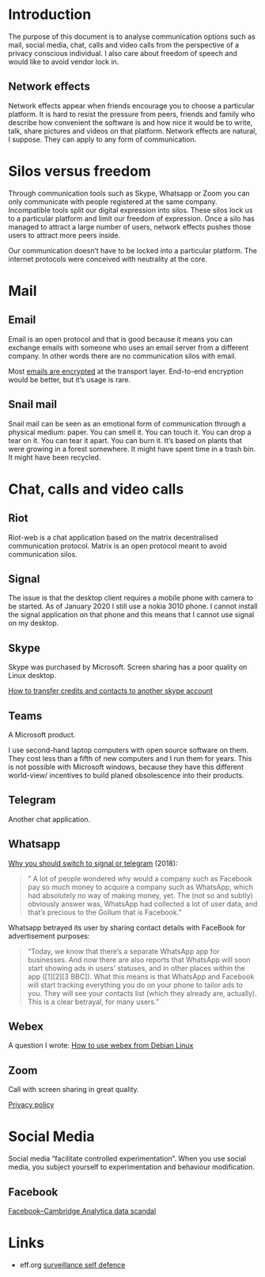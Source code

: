 
# Introduction

The purpose of this document is to analyse communication options such as mail,
social media, chat, calls and video calls from the perspective of a privacy
conscious individual. I also care about freedom of speech and would like to
avoid vendor lock in.


## Network effects

Network effects appear when friends encourage you to choose a particular
platform. It is hard to resist the pressure from peers, friends and family who
describe how convenient the software is and how nice it would be to write,
talk, share pictures and videos on that platform. Network effects are natural, I
suppose. They can apply to any form of communication. 

# Silos versus freedom

Through communication tools such as Skype, Whatsapp or Zoom you can only
communicate with people registered at the same company.  
Incompatible tools split our digital expression into silos. These silos lock us
to a particular platform and limit our freedom of expression. Once a silo has
managed to attract a large number of users, network effects pushes those users
to attract more peers inside. 

Our communication doesn't have to be locked into a particular platform. The
internet protocols were conceived with neutrality at the core.

# Mail

## Email

Email is an open protocol and that is good because it means you can exchange
emails with someone who uses an email server from a different company. In other
words there are no communication silos with email.

Most [emails are encrypted](https://en.wikipedia.org/wiki/Email_encryption) at
the transport layer. End-to-end encryption would be better, but it's usage is
rare. 


## Snail mail

Snail mail can be seen as an emotional form of communication through a physical
medium: paper. You can smell it. You can touch it. You can drop a tear on it.
You can tear it apart. You can burn it. It's based on plants that were growing
in a forest somewhere. It might have spent time in a trash bin. It might have
been recycled.


# Chat, calls and video calls
## Riot

Riot-web is a chat application based on the matrix decentralised communication
protocol. Matrix is an open protocol meant to avoid communication silos.

## Signal 

The issue is that the desktop client requires a mobile phone with camera to be
started. As of January 2020 I still use a nokia 3010 phone. I cannot install
the signal application on that phone and this means that I cannot use signal on
my desktop.

## Skype

Skype was purchased by Microsoft. 
Screen sharing has a poor quality on Linux desktop.

[How to transfer credits and contacts to another skype
account](https://answers.microsoft.com/en-us/skype/forum/all/linking-old-skype-with-current-hotmailms-account/9f6c21e4-c074-466c-9606-d50ad651662b)

## Teams

A Microsoft product.

I use second-hand laptop computers with open source software on them. They cost
less than a fifth of new computers and I run them for years. This is not
possible with Microsoft windows, because they have this different world-view/
incentives to build planed obsolescence into their products.

## Telegram

Another chat application. 

## Whatsapp

[Why you should switch to signal or telegram](https://medium.com/@contactsunny/why-you-should-switch-to-signal-or-telegram-from-whatsapp-today-fa773694d05e) (2018):

> " A lot of people wondered why would a company such as Facebook pay so much
> money to acquire a company such as WhatsApp, which had absolutely no way of
> making money, yet. The (not so and subtly) obviously answer was, WhatsApp had
> collected a lot of user data, and that’s precious to the Gollum that is
> Facebook."

Whatsapp betrayed its user by sharing contact details with FaceBook for advertisement purposes:

> "Today, we know that there’s a separate WhatsApp app for businesses. And now
> there are also reports that WhatsApp will soon start showing ads in users’
> statuses, and in other places within the app ([1][2][3 BBC]). What this means
> is that WhatsApp and Facebook will start tracking everything you do on your
> phone to tailor ads to you. They will see your contacts list (which they
> already are, actually). This is a clear betrayal, for many users. "


## Webex

A question I wrote: 
[How to use webex from Debian Linux](https://superuser.com/questions/1539643/how-to-use-webex-from-debian-linux)

## Zoom 

Call with screen sharing in great quality. 

[Privacy policy](https://zoom.us/privacy)


# Social Media

Social media "facilitate controlled experimentation". When you use social
media, you subject yourself to experimentation and behaviour modification.


## Facebook 

[Facebook–Cambridge Analytica data scandal](https://en.wikipedia.org/wiki/Facebook–Cambridge_Analytica_data_scandal)


# Links

* eff.org [surveillance self defence](https://ssd.eff.org/en/module-categories/tool-guides)

